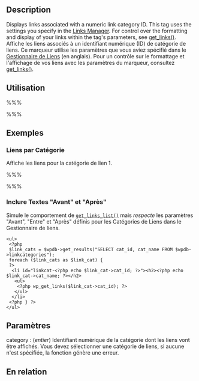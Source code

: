 {{French Header}}
== Description ==

Displays links associated with a numeric link category ID. This tag uses the settings you specify in the [[Links Manager]]. For control over the formatting and display of your links within the tag's parameters, see [[Template Tags/get_links|get_links()]].
Affiche les liens associés à un identifiant numérique (ID) de catégorie de liens. Ce marqueur utilise les paramètres que vous aviez spécifié dans le [[Links Manager|Gestionnaire de Liens]] (en anglais). Pour un contrôle sur le formattage et l'affichage de vos liens avec les paramètres du marqueur, consultez [[fr:Marqueurs_de_Modele/get_links|get_links()]].

== Utilisation ==

%%% <?php wp_get_links(category); ?> %%%

== Exemples ==

=== Liens par Catégorie ===

Affiche les liens pour la catégorie de lien 1.

%%% <?php wp_get_links(1); ?> %%%

=== Inclure Textes "Avant" et "Après" ===

Simule le comportement de <tt>[[fr:Marqueurs_de_Modele/get_links_list|get_links_list()]]</tt> mais ''respecte'' les paramètres "Avant", "Entre" et "Après" définis pour les Catégories de Liens dans le Gestionnaire de liens.

<pre><ul>
 <?php
 $link_cats = $wpdb->get_results("SELECT cat_id, cat_name FROM $wpdb->linkcategories");
 foreach ($link_cats as $link_cat) {
 ?>
  <li id="linkcat-<?php echo $link_cat->cat_id; ?>"><h2><?php echo $link_cat->cat_name; ?></h2>
   <ul>
    <?php wp_get_links($link_cat->cat_id); ?>
   </ul>
  </li>
 <?php } ?>
</ul></pre>

== Paramètres ==

; category : (''entier'') Identifiant numérique de la catégorie dont les liens vont être affichés. Vous devez sélectionner une catégorie de liens, si aucune n'est spécifiée, la fonction génère une erreur.

== En relation ==

{{Gestionnaire de Liens Marqueurs}}